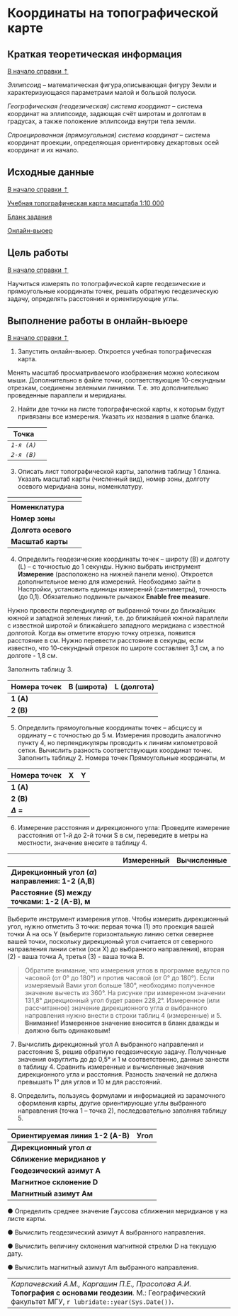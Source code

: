 # Координаты на топографической карте {#coordinates}

## Краткая теоретическая информация {#coordinates-theory}
[В начало справки ⇡](#coordinates)

*Эллипсоид* – математическая фигура,описывающая фигуру Земли и характеризующаяся параметрами малой и большой полуоси.

*Географическая (геодезическая) система координат* – система координат на эллипсоиде, задающая счёт широтам и долготам в градусах, а также положение эллипсоида внутри тела земли.

*Спроецированная (прямоугольная) система координат* – система координат проекции, определяющая ориентировку декартовых осей координат и их начало.

## Исходные данные {#coordinates-data}
[В начало справки ⇡](#coordinates)

[Учебная топографическая карта масштаба 1:10 000](https://disk.yandex.ru/i/6OLWDuRwV85cuA){target="_blank"}

[Бланк задания](https://disk.yandex.ru/i/UrzUS6kVB7vwgg){target="_blank"}

[Онлайн-вьюер](https://autode.sk/31q2BNi){target="_blank"}

## Цель работы {#coordinates-task}
[В начало справки ⇡](#coordinates)

Научиться измерять по топографической карте геодезические и прямоугольные координаты точек, решать обратную геодезическую задачу, определять расстояния и ориентирующие углы.

## Выполнение работы в онлайн-вьюере {#coordinates-workflow}
[В начало справки ⇡](#coordinates)

1.	Запустить онлайн-вьюер. Откроется учебная топографическая карта.
 
Менять масштаб просматриваемого изображения можно колесиком мыши. Дополнительно в файле точки, соответствующие 10-секундным отрезкам, соединены зелеными линиями. Т.е. это дополнительно проведенные параллели и меридианы.

2.	Найти две точки на листе топографической карты, к которым будут привязаны все измерения. Указать их названия в шапке бланка.

  Точка     |<!-- --> 
------------|-------
*`1-я (A)`* | 
*`2-я (B)`* | 
 
3.	Описать лист топографической карты, заполнив таблицу 1 бланка. Указать масштаб карты (численный вид), номер зоны, долготу осевого меридиана зоны, номенклатуру.

  <!-- -->          |<!-- --> 
--------------------|---------
**Номенклатура**    |
**Номер зоны**      |
**Долгота осевого** |
**Масштаб карты**   |

4.	Определить геодезические координаты точек – широту (B) и долготу (L) – с точностью до 1 секунды. Нужно выбрать инструмент **Измерение** (расположено на нижней панели меню).  Откроется дополнительное меню для измерений. Необходимо зайти в Настройки, установить единицы измерений (сантиметры), точность (до 0,1). Обязательно подвиньте рычажок **Enable free measure**.
 
Нужно провести перпендикуляр от выбранной точки до ближайших южной и западной зеленых линий, т.е. до ближайшей южной параллели с известной широтой и ближайшего западного меридиана с известной долготой. Когда вы отметите вторую точку отрезка, появится расстояние в см. Нужно перевести расстояние в секунды, если известно, что 10-секундный отрезок по широте составляет 3,1 см, а по долготе - 1,8 см.

Заполнить таблицу 3.

  Номера точек  | B (широта) |  L (долгота)
----------------|------------|---
**1 (A)**       |            |
**2 (B)**       |            |

5.	Определить прямоугольные координаты точек – абсциссу и ординату – с точностью до 5 м. 
Измерения проводить аналогично пункту 4, но перпендикуляры проводить к линиям километровой сетки. Вычислить разность соответствующих координат точек. Заполнить таблицу 2.
Номера точек	Прямоугольные координаты, м

  Номера точек         | X | Y
-----------------------|---|---
**1 (A)**              |   |
**2 (B)**              |   |
**$\Delta$ =**         |   |

6.	Измерение расстояния и дирекционного угла:
Проведите измерение расстояния от 1-й до 2-й точки S в см, переведите в метры на местности, значение внесите в таблицу 4.

  <!-- -->                                               | Измеренный |  Вычисленные
---------------------------------------------------------|------------|------------
**Дирекционный угол ($\alpha$) направления: 1-2 (A,B)**  |            |
**Расстояние (S) между точками: 1-2 (A-B), м**           |            |

Выберите инструмент измерения углов. Чтобы измерить дирекционный угол, нужно отметить 3 точки: первая точка (1) это проекция вашей точки A на ось Y (выберите горизонтальную линию сетки севернее вашей точки, поскольку дирекционый угол считается от северного направления линии сетки (оси Х) до выбранного направления), вторая (2) - ваша точка А, третья (3) - ваша точка В.

>Обратите внимание, что измерения углов в программе ведутся по часовой (от 0° до 180°) и против часовой (от 0° до 180°). Если измеряемый Вами угол больше 180°, необходимо полученное значение вычесть из 360°. На рисунке при измеренном значении 131,8° дирекционный угол будет равен 228,2°. Измеренное (или рассчитанное) значение дирекционного угла $\alpha$ выбранного направления нужно внести в строки таблиц 4 (измеренные) и 5.
**Внимание! Измеренное значение вносится в бланк дважды и должно быть одинаковым!**

7.	Вычислить дирекционный угол А выбранного направления и расстояние S, решив обратную геодезическую задачу. Полученные значения округлить до до 0,5° и 1 м соответственно, данные занести в таблицу 4. Сравнить измеренные и вычисленные значения дирекционного угла и расстояния. Разность значений не должна превышать 1° для углов и 10 м для расстояний.

8.	Определить, пользуясь формулами и информацией из зарамочного оформления карты, другие ориентирующие углы выбранного направления (точка 1 – точка 2), последовательно заполняя таблицу 5.

  Ориентируемая линия	1-2 (A-B)  | Угол
---------------------------------|---
**Дирекционный угол $\alpha$**   |   
**Сближение меридианов $\gamma$**|   
**Геодезический азимут A**       |   
**Магнитное склонение	D**        |   
**Магнитный азимут	Aм**         |   

●	Определить среднее значение Гауссова сближения меридианов $\gamma$ на листе карты.

●	Вычислить геодезический азимут А выбранного направления.

●	Вычислить величину склонения магнитной стрелки D на текущую дату.

●	Вычислить магнитный азимут Am выбранного направления.



----
*Карпачевский А.М., Каргашин П.Е., Прасолова А.И.* **Топография с основами геодезии**. М.: Географический факультет МГУ, `r lubridate::year(Sys.Date())`.
----